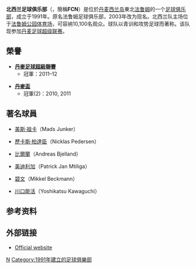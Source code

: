 {{noteTA
|G1=uefa
|G2=足球
|T=zh-hans:北西兰足球俱乐部;zh-hant:北西蘭足球俱樂部;zh-hk:洛斯查蘭特足球會;
|1=zh-hk:奇斯帕·宇文;zh-hant:凱斯帕·尤爾曼;zh-hans:凯斯帕·尤尔曼;
|2=zh-hk:宇文;zh-hant:尤爾曼;zh-hans:尤尔曼;
|3=zh-hk:艾蘭·K·彼得臣;zh-hant:艾蘭·K·彼得森;zh-hans:艾兰·K·彼得森;
|4=zh-hk:彼得臣;zh-hant:彼得森;zh-hans:彼得森;
}}
{{Football club infobox
| clubname   = 洛斯查蘭特
| image      = [[File:FC_Nordsjaelland.svg|160px]]
| fullname   = 北西兰足球俱乐部
| nickname   = 「狂野老虎」<ref>{{cite web
 | url =http://news.bbc.co.uk/sport2/hi/football/europe/7582802.stm
 | title =UEFA CUP FINAL SCORE: FC Nordsjaelland 2-1 Queen of the South (4-2 agg)
 | author =David Sharp
 | date =
 | website =news.BBC.co.uk
 | publisher =[[英國廣播公司|英國廣播公司]]
 | access-date =2020-02-19
 | quote =
 | archive-date =2019-08-17
 | archive-url =https://web.archive.org/web/20190817101655/http://news.bbc.co.uk/sport2/hi/football/europe/7582802.stm
 | dead-url =no
 }}</ref>
| founded    = 1991年 （時稱「法鲁姆足球俱乐部」）
| ground     = {{link-de|法鲁姆公园体育场|Farum Park}}
| city       = [[法鲁姆|法鲁姆]]
| capacity   = 10,000
| owner      = 艾蘭·K·彼得森
| chairman   = 艾蘭·K·彼得森
| manager    = {{link-da|奇斯帕·宇文|Kasper Hjulmand}}
| league     = [[丹麥足球超級聯賽|丹麥足球超級聯賽]]
| season     = 2021–22
| position   = 丹超，第 9 位
| website    = http://www.fcn.dk/
| pattern_la1=_fcnord1112h|pattern_b1=_fcnord1112h|pattern_ra1=_fcnord1112h|pattern_sh1=_fcnord1112h|pattern_so1=_fcnord1112
| leftarm1=FF0000|body1=FF0000|rightarm1=FF0000|shorts1=FF0000|socks1=FF0000
| pattern_la2=_fcnord1112a|pattern_b2=_fcnord1112a|pattern_ra2=_fcnord1112a|pattern_sh2=_fcnord1112a|pattern_so2=_fcnord1112
| leftarm2=2CAFD9|body2=2CAFD9|rightarm2=2CAFD9|shorts2=2CAFD9|socks2=2CAFD9
| pattern_la3=_fcnord1112t|pattern_b3=_fcnord11123t|pattern_ra3=_fcnord1112t|pattern_sh3=_fcnord1112t|pattern_so3=_fcnord1112t
| leftarm3=800040|body3=800040|rightarm3=800040|shorts3=800040|socks3=800040
}}
'''北西兰足球俱乐部'''（{{lang-da|'''FC Nordsjælland'''}}，簡稱'''FCN'''）是位於[[丹麦|丹麦]][[西兰岛|西兰岛]]東北[[法鲁姆|法鲁姆]]的一个[[足球俱乐部|足球俱乐部]]，成立于1991年。原名法鲁姆足球俱乐部，2003年改为现名。北西兰队主场位于[[法鲁姆公园体育场|法鲁姆公园体育场]]，可容纳10,100名观众。球队以青训和攻势足球而著称。该队现参加[[丹麦足球超级联赛|丹麦足球超级联赛]]。

== 榮譽 ==
* '''[[丹麥足球超級聯賽|丹麥足球超級聯賽]]'''
**冠軍：2011–12

* '''[[丹麥盃|丹麥盃]]'''
**冠軍(2)：2010, 2011

== 著名球員 ==
* {{flagicon|DEN}} [[美斯·祖卡|美斯·祖卡]]（Mads Junker）
* {{flagicon|DEN}} [[歷卡斯·柏達臣|歷卡斯·柏達臣]]（Nicklas Pedersen）
* {{flagicon|DEN}} [[安迪亞斯·比爾蘭|比爾蘭]]（Andreas Bjelland）
* {{flagicon|DEN}} [[帕特里克·姆蒂利加|美迪利加]]（Patrick Jan Mtiliga）
* {{flagicon|DEN}} [[米基爾·碧文|碧文]]（Mikkel Beckmann）
* {{flagicon|JPN}} [[川口能活|川口能活]]（Yoshikatsu Kawaguchi）

== 参考资料 ==
{{reflist}}

== 外部链接 ==
*[http://www.fcn.dk Official website]{{Wayback|url=http://www.fcn.dk/ |date=20121020114444 }}

{{丹超球隊}}

[[Category:丹麦足球俱乐部|N]]
[[Category:1991年建立的足球俱樂部|Category:1991年建立的足球俱樂部]]